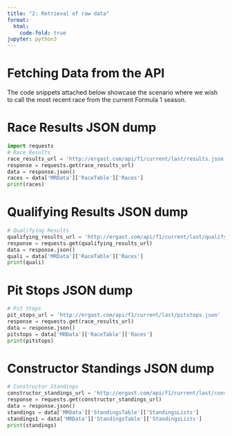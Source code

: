 ```yaml
---
title: "2: Retrieval of raw data"
format:
  html:
    code-fold: true
jupyter: python3
---
```


# Fetching Data from the API

The code snippets attached below showcase the scenario where we wish to call the most recent race from the current Formula 1 season.


# Race Results JSON dump
```python
import requests
# Race Results
race_results_url = 'http://ergast.com/api/f1/current/last/results.json'
response = requests.get(race_results_url)
data = response.json()
races = data['MRData']['RaceTable']['Races']
print(races)
```

# Qualifying Results JSON dump
```python
# Qualifying Results
qualifying_results_url = 'http://ergast.com/api/f1/current/last/qualifying.json'
response = requests.get(qualifying_results_url)
data = response.json()
quali = data['MRData']['RaceTable']['Races']
print(quali)
```

# Pit Stops JSON dump
```python
# Pit Stops
pit_stops_url = 'http://ergast.com/api/f1/current/last/pitstops.json'
response = requests.get(race_results_url)
data = response.json()
pitstops = data['MRData']['RaceTable']['Races']
print(pitstops)
```

# Constructor Standings JSON dump
```python
# Constructor Standings
constructor_standings_url = 'http://ergast.com/api/f1/current/last/constructorStandings.json'
response = requests.get(constructor_standings_url)
data = response.json()
standings = data['MRData']['StandingsTable']['StandingsLists']
standings1 = data['MRData']['StandingsTable']['StandingsLists']
print(standings)
```